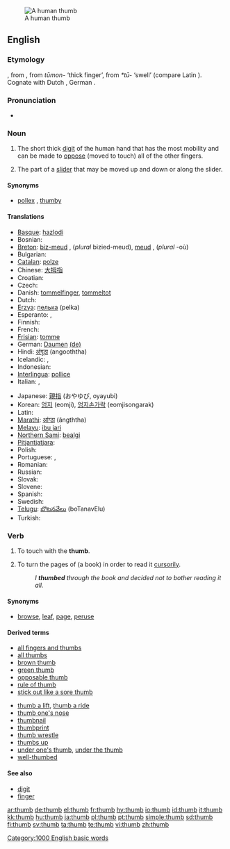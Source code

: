 [[Image:Thumbup.jpg|thumb|A human thumb]]
==English==

===Etymology===
{{OE.}} {{term|þuma|þūma|lang=ang}}, from {{Ger.}}, from {{IE.}} ''tūmon-'' ‘thick finger’, from ''*tū-'' ‘swell’ (compare Latin {{term|tumere|lang=la}}).  Cognate with Dutch {{term|duim|lang=nl}}, German {{term|Daumen|lang=de}}.

===Pronunciation===
*{{audio|en-us-thumb.ogg|Audio (US)}}
*:{{rhymes|ʌm}}

===Noun===
{{en-noun}}

# The short thick [[digit]] of the human hand that has the most mobility and can be made to [[oppose]] (moved to touch) all of the other fingers.
# {{computing}} The part of a [[slider]] that may be moved up and down or along the slider.

====Synonyms====
*{{i-c|digit}} [[pollex]] {{i|technical}}, [[thumby]] {{i|colloquial}}

====Translations====
{{trans-top|digit}}
*[[Basque]]: [[hazlodi]]
* Bosnian: {{t-|bs|palac|m}}
*[[Breton]]: [[biz-meud]] {{m}}, (''plural'' bizied-meud), [[meud]] {{m}}, (''plural'' -où)
* Bulgarian: {{t+|bg|палец|m|sc=Cyrl}}
*[[Catalan]]: [[polze]] {{m}}
*Chinese: [[大拇指]]
*Croatian: {{t+|hr|palac|m}}
* Czech: {{t-|cs|palec|m}}
*Danish: [[tommelfinger]], [[tommeltot]]
* Dutch: {{t+|nl|duim|m}}
*[[Erzya]]: [[пелька]] (pelka)
* Esperanto: {{t-|eo|polekso|xs=Esperanto}}, {{t-|eo|dikfingro|xs=Esperanto}}
* Finnish: {{t+|fi|peukalo}}
* French: {{t+|fr|pouce|m}}
*[[Frisian]]: [[tomme]]
*German: [[Daumen]] {{m}} [[:de:Daumen|(de)]]
*Hindi: [[अंगूठा]] (angooththa)
* Icelandic: {{t+|is|þumall|m}}, {{t-|is|þumalfingur|m}}
* Indonesian: {{t+|id|ibu jari|xs=Indonesian}}
*[[Interlingua]]: [[pollice]]
* Italian: {{t+|it|pollice|m}}, {{t-|it|dito grosso|m}}
{{trans-mid}}
*Japanese: [[親指]] (おやゆび, oyayubi)
*Korean: [[엄지]] (eomji), [[엄지손가락]] (eomjisongarak)
* Latin: {{t-|la|pollex|m}}
*[[Marathi]]: [[आंग्ठा]] (ãngththa)
*[[Melayu]]: [[ibu jari]]
*[[Northern Sami]]: [[bealgi]]
*[[Pitjantjatjara]]: {{unicode|[[maṟa mama]]}}
* Polish: {{t-|pl|kciuk|m}}
* Portuguese: {{t-|pt|dedo polegar|m}}, {{t-|pt|polegar|m}}
* Romanian: {{t-|ro|deget mare|n}}
* Russian: {{t+|ru|большой палец|m|tr=bol'šój pál'ec|sc=Cyrl}}
* Slovak: {{t-|sk|palec|m}}
* Slovene: {{t+|sl|palec|m}}
* Spanish: {{t-|es|pulgar|m}}
* Swedish: {{t+|sv|tumme}}
*[[Telugu]]: [[బొటనవేలు]] (boTanavElu)
* Turkish: {{t-|tr|başparmak|m}}
{{trans-bottom}}

{{trans-top|computing: of a slider}}
{{trans-mid}}
{{trans-bottom}}

===Verb===
{{en-verb}}

# {{transitive}} To touch with the '''thumb'''.
# {{transitive}} To turn the pages of (a book) in order to read it [[cursorily]].
#:''I '''thumbed''' through the book and decided not to bother reading it all.''

====Synonyms====
*{{i-c|to turn pages}} [[browse]], [[leaf]], [[page]], [[peruse]]

====Derived terms====
{{rel-top|terms derived from "thumb"}}
*[[all fingers and thumbs]]
*[[all thumbs]]
*[[brown thumb]]
*[[green thumb]]
*[[opposable thumb]]
*[[rule of thumb]]
*[[stick out like a sore thumb]]
{{rel-mid}}
*[[thumb a lift]], [[thumb a ride]]
*[[thumb one's nose]]
*[[thumbnail]]
*[[thumbprint]]
*[[thumb wrestle]]
*[[thumbs up]]
*[[under one's thumb]], [[under the thumb]]
*[[well-thumbed]]
{{rel-bottom}}

====See also====
*[[digit]]
*[[finger]]

[[Category:1000 English basic words]]

[[ar:thumb]]
[[de:thumb]]
[[el:thumb]]
[[fr:thumb]]
[[hy:thumb]]
[[io:thumb]]
[[id:thumb]]
[[it:thumb]]
[[kk:thumb]]
[[hu:thumb]]
[[ja:thumb]]
[[pl:thumb]]
[[pt:thumb]]
[[simple:thumb]]
[[sd:thumb]]
[[fi:thumb]]
[[sv:thumb]]
[[ta:thumb]]
[[te:thumb]]
[[vi:thumb]]
[[zh:thumb]]